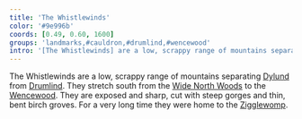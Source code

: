 ```yaml
---
title: 'The Whistlewinds'
color: '#9e996b'
coords: [0.49, 0.60, 1600]
groups: 'landmarks,#cauldron,#drumlind,#wencewood'
intro: '[The Whistlewinds] are a low, scrappy range of mountains separating Dylund from Drumlind. They stretch south from the Wide North Woods to the Wencewood. They are exposed and sharp, cut with steep gorges and thin, bent birch groves.'
---
```


The Whistlewinds are a low, scrappy range of mountains separating [Dylund]() from [Drumlind](). They stretch south from the [Wide North Woods]() to the [Wencewood](). They are exposed and sharp, cut with steep gorges and thin, bent birch groves. For a very long time they were home to the [Zigglewomp](zigglewomping).